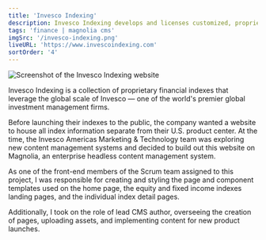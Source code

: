 ```yaml
---
title: 'Invesco Indexing'
description: Invesco Indexing develops and licenses customized, proprietary indexes that leverage the global scale.
tags: 'finance | magnolia cms'
imgSrc: '/invesco-indexing.png'
liveURL: 'https://www.invescoindexing.com'
sortOrder: '4'
---
```


![Screenshot of the Invesco Indexing website](/invesco-indexing.png)

Invesco Indexing is a collection of proprietary financial indexes that leverage the global scale of Invesco — one of the world's premier global investment management firms.

Before launching their indexes to the public, the company wanted a website to house all index information separate from their U.S. product center. At the time, the Invesco Americas Marketing & Technology team was exploring new content management systems and decided to build out this website on Magnolia, an enterprise headless content management system.

As one of the front-end members of the Scrum team assigned to this project, I was responsible for creating and styling the page and component templates used on the home page, the equity and fixed income indexes landing pages, and the individual index detail pages.

Additionally, I took on the role of lead CMS author, overseeing the creation of pages, uploading assets, and implementing content for new product launches.
